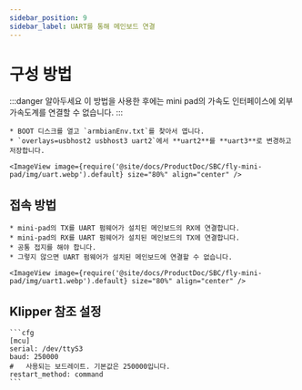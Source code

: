 ```yaml
---
sidebar_position: 9
sidebar_label: UART를 통해 메인보드 연결
---
```




# 구성 방법

:::danger 알아두세요
이 방법을 사용한 후에는 mini pad의 가속도 인터페이스에 외부 가속도계를 연결할 수 없습니다.
:::

    * BOOT 디스크를 열고 `armbianEnv.txt`를 찾아서 엽니다.
    * `overlays=usbhost2 usbhost3 uart2`에서 **uart2**를 **uart3**로 변경하고 저장합니다.

    <ImageView image={require('@site/docs/ProductDoc/SBC/fly-mini-pad/img/uart.webp').default} size="80%" align="center" />

## 접속 방법

    * mini-pad의 TX를 UART 펌웨어가 설치된 메인보드의 RX에 연결합니다.
    * mini-pad의 RX를 UART 펌웨어가 설치된 메인보드의 TX에 연결합니다.
    * 공통 접지를 해야 합니다.
    * 그렇지 않으면 UART 펌웨어가 설치된 메인보드에 연결할 수 없습니다.

    <ImageView image={require('@site/docs/ProductDoc/SBC/fly-mini-pad/img/uart1.webp').default} size="80%" align="center" />

## Klipper 참조 설정

    ```cfg
    [mcu]
    serial: /dev/ttyS3
    baud: 250000
    #   사용되는 보드레이트. 기본값은 250000입니다.
    restart_method: command
    ```